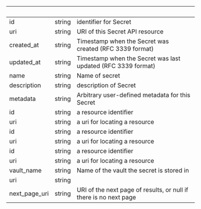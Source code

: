 | &nbsp;        | &nbsp; | &nbsp;                                                            |
| ------------- | ------ | ----------------------------------------------------------------- |
| id            | string | identifier for Secret                                             |
| uri           | string | URI of this Secret API resource                                   |
| created_at    | string | Timestamp when the Secret was created (RFC 3339 format)           |
| updated_at    | string | Timestamp when the Secret was last updated (RFC 3339 format)      |
| name          | string | Name of secret                                                    |
| description   | string | description of Secret                                             |
| metadata      | string | Arbitrary user-defined metadata for this Secret                   |
| id            | string | a resource identifier                                             |
| uri           | string | a uri for locating a resource                                     |
| id            | string | a resource identifier                                             |
| uri           | string | a uri for locating a resource                                     |
| id            | string | a resource identifier                                             |
| uri           | string | a uri for locating a resource                                     |
| vault_name    | string | Name of the vault the secret is stored in                         |
| uri           | string |                                                                   |
| next_page_uri | string | URI of the next page of results, or null if there is no next page |
